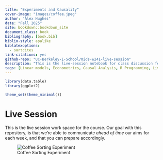 ```yaml
---
title: "Experiments and Causality"
cover-image: "images/coffee.jpeg"
author: "Alex Hughes"
date: "Fall 2025"
site: bookdown::bookdown_site
document_class: book 
bibliography: [book.bib]
biblio-style: apalike
biblatexoptions:
  - sortcites
link-citations: yes
github-repo: "UC-Berkeley-I-School/mids-w241-live-session"
description: "This is the live-session notebook for class discussion for the UC Berkeley School of Information, Masters in Information Management course called *Experiments and Causality*."
tags: [Linear models, Econometrics, Causal Analysis, R Programming, Live Session Discussion]
---
```


```r
library(data.table)
library(ggplot2) 
```

```r
theme_set(theme_minimal())
```

# Live Session {-}

This is the live session work space for the course. Our goal with this repository, is that we're able to communicate *ahead of time* our aims for each week, and that you can prepare accordingly. 

![Coffee Sorting Experiment](./images/apollo_13.jpeg)